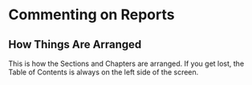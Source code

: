 # Commenting on Reports

## How Things Are Arranged
This is how the Sections and Chapters are arranged. If you get lost, the Table of Contents is always on the left side of the screen.  

